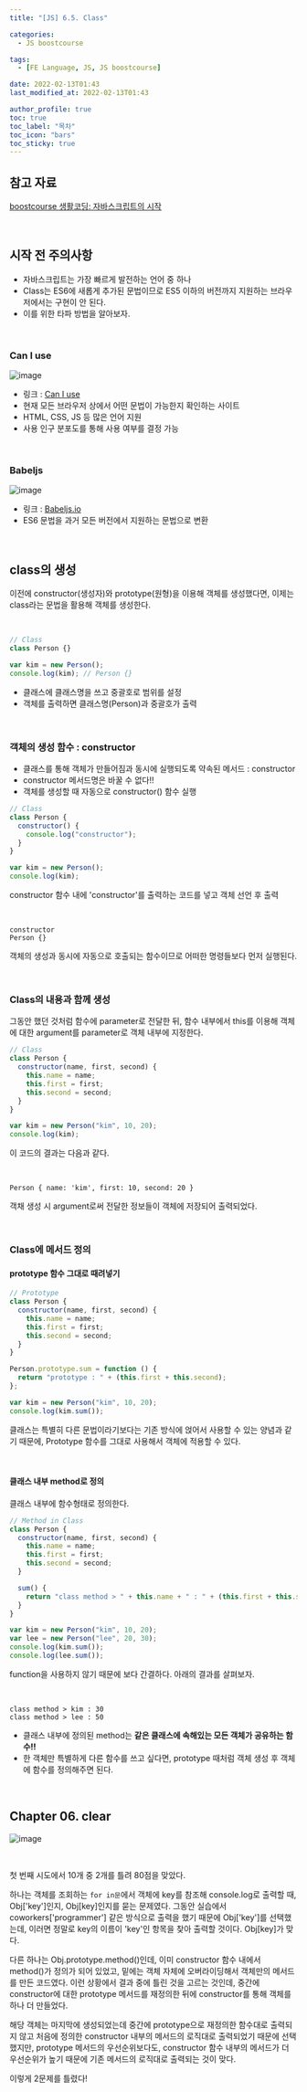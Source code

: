 ```yaml
---
title: "[JS] 6.5. Class"

categories:
  - JS boostcourse

tags:
  - [FE Language, JS, JS boostcourse]

date: 2022-02-13T01:43
last_modified_at: 2022-02-13T01:43

author_profile: true
toc: true
toc_label: "목차"
toc_icon: "bars"
toc_sticky: true
---
```


## 참고 자료

[boostcourse 생활코딩: 자바스크립트의 시작](https://www.boostcourse.org/cs124/joinLectures/52258)

<br />

## 시작 전 주의사항

- 자바스크립트는 가장 빠르게 발전하는 언어 중 하나
- Class는 ES6에 새롭게 추가된 문법이므로 ES5 이하의 버전까지 지원하는 브라우저에서는 구현이 안 된다.
- 이를 위한 타파 방법을 알아보자.

<br />

### Can I use

![image](https://user-images.githubusercontent.com/86189596/153718202-0e12db81-8645-444b-a455-6d7d4a749bff.png)

- 링크 : [Can I use](https://caniuse.com/)
- 현재 모든 브라우저 상에서 어떤 문법이 가능한지 확인하는 사이트
- HTML, CSS, JS 등 많은 언어 지원
- 사용 인구 분포도를 통해 사용 여부를 결정 가능

<br />

### Babeljs

![image](https://user-images.githubusercontent.com/86189596/153718251-2db601c2-07b8-4cc6-bec8-839b9668a1bb.png)

- 링크 : [Babeljs.io](https://babeljs.io/)
- ES6 문법을 과거 모든 버전에서 지원하는 문법으로 변환

<br />

## class의 생성

이전에 constructor(생성자)와 prototype(원형)을 이용해 객체를 생성했다면, 이제는 class라는 문법을 활용해 객체를 생성한다.

<br />

```js
// Class
class Person {}

var kim = new Person();
console.log(kim); // Person {}
```

- 클래스에 클래스명을 쓰고 중괄호로 범위를 설정
- 객체를 출력하면 클래스명(Person)과 중괄호가 출력

<br />

### 객체의 생성 함수 : constructor

- 클래스를 통해 객체가 만들어짐과 동시에 실행되도록 약속된 메서드 : constructor
- constructor 메서드명은 바꿀 수 없다!!
- 객체를 생성할 때 자동으로 constructor() 함수 실행

```js
// Class
class Person {
  constructor() {
    console.log("constructor");
  }
}

var kim = new Person();
console.log(kim);
```

constructor 함수 내에 'constructor'를 출력하는 코드를 넣고 객체 선언 후 출력

<br />

```
constructor
Person {}
```

객체의 생성과 동시에 자동으로 호출되는 함수이므로 어떠한 명령들보다 먼저 실행된다.

<br />

### Class의 내용과 함께 생성

그동안 했던 것처럼 함수에 parameter로 전달한 뒤, 함수 내부에서 this를 이용해 객체에 대한 argument를 parameter로 객체 내부에 지정한다.

```js
// Class
class Person {
  constructor(name, first, second) {
    this.name = name;
    this.first = first;
    this.second = second;
  }
}

var kim = new Person("kim", 10, 20);
console.log(kim);
```

이 코드의 결과는 다음과 같다.

<br />

```
Person { name: 'kim', first: 10, second: 20 }
```

객채 생성 시 argument로써 전달한 정보들이 객체에 저장되어 출력되었다.

<br />

### Class에 메서드 정의

#### prototype 함수 그대로 때려넣기

```js
// Prototype
class Person {
  constructor(name, first, second) {
    this.name = name;
    this.first = first;
    this.second = second;
  }
}

Person.prototype.sum = function () {
  return "prototype : " + (this.first + this.second);
};

var kim = new Person("kim", 10, 20);
console.log(kim.sum());
```

클래스는 특별히 다른 문법이라기보다는 기존 방식에 얹어서 사용할 수 있는 양념과 같기 때문에, Prototype 함수를 그대로 사용해서 객체에 적용할 수 있다.

<br />

#### 클래스 내부 method로 정의

클래스 내부에 함수형태로 정의한다.

```js
// Method in Class
class Person {
  constructor(name, first, second) {
    this.name = name;
    this.first = first;
    this.second = second;
  }

  sum() {
    return "class method > " + this.name + " : " + (this.first + this.second);
  }
}

var kim = new Person("kim", 10, 20);
var lee = new Person("lee", 20, 30);
console.log(kim.sum());
console.log(lee.sum());
```

function을 사용하지 않기 때문에 보다 간결하다. 아래의 결과를 살펴보자.

<br />

```
class method > kim : 30
class method > lee : 50
```

- 클래스 내부에 정의된 method는 **같은 클래스에 속해있는 모든 객체가 공유하는 함수!!**
- 한 객체만 특별하게 다른 함수를 쓰고 싶다면, prototype 때처럼 객체 생성 후 객체에 함수를 정의해주면 된다.

<br />

## Chapter 06. clear

![image](https://user-images.githubusercontent.com/86189596/153719801-95255878-0ce3-40b7-bdd2-42892498fd6c.png)

<br />

첫 번째 시도에서 10개 중 2개를 틀려 80점을 맞았다.

하나는 객체를 조회하는 `for in문`에서 객체에 key를 참조해 console.log로 출력할 때, Obj['key']인지, Obj[key]인지를 묻는 문제였다. 그동안 실습에서 coworkers['programmer'] 같은 방식으로 출력을 했기 때문에 Obj['key']를 선택했는데, 이러면 정말로 key의 이름이 'key'인 항목을 찾아 출력할 것이다. Obj[key]가 맞다.

다른 하나는 Obj.prototype.method()인데, 이미 constructor 함수 내에서 method()가 정의가 되어 있었고, 밑에는 객체 자체에 오버라이딩해서 객체만의 메서드를 만든 코드였다. 이런 상황에서 결과 중에 틀린 것을 고르는 것인데, 중간에 constructor에 대한 prototype 메서드를 재정의한 뒤에 constructor를 통해 객체를 하나 더 만들었다.

해당 객체는 마지막에 생성되었는데 중간에 prototype으로 재정의한 함수대로 출력되지 않고 처음에 정의한 constructor 내부의 메서드의 로직대로 출력되었기 때문에 선택했지만, prototype 메서드의 우선순위보다도, constructor 함수 내부의 메서드가 더 우선순위가 높기 때문에 기존 메서드의 로직대로 출력되는 것이 맞다.

이렇게 2문제를 틀렸다!
